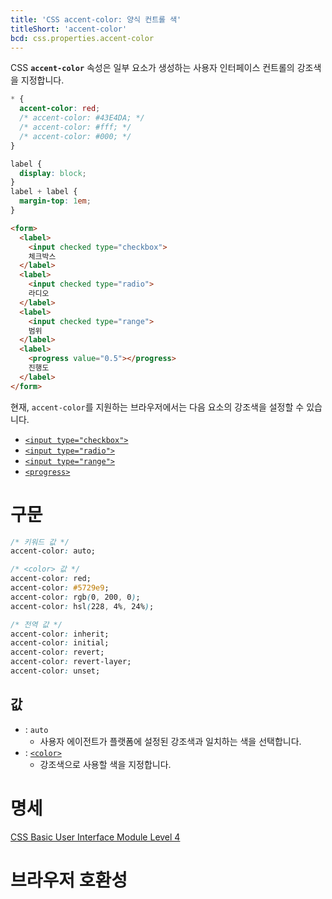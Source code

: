 ```yaml
---
title: 'CSS accent-color: 양식 컨트롤 색'
titleShort: 'accent-color'
bcd: css.properties.accent-color
---
```


CSS **`accent-color`** 속성은 일부 요소가 생성하는 사용자 인터페이스 컨트롤의 강조색을 지정합니다.

```css hidden name=demo
* {
  accent-color: red;
  /* accent-color: #43E4DA; */
  /* accent-color: #fff; */
  /* accent-color: #000; */
}
```

```css hidden name=demo editable=false filename=style
label {
  display: block;
}
label + label {
  margin-top: 1em;
}
```

```html hidden name=demo
<form>
  <label>
    <input checked type="checkbox">
    체크박스
  </label>
  <label>
    <input checked type="radio">
    라디오
  </label>
  <label>
    <input checked type="range">
    범위
  </label>
  <label>
    <progress value="0.5"></progress>
    진행도
  </label>
</form>
```

<LiveExample height={240} lang="css" name="demo" />

현재, `accent-color`를 지원하는 브라우저에서는 다음 요소의 강조색을 설정할 수 있습니다.

- [`<input type="checkbox">`](/docs/Web/HTML/Element/input/checkbox)
- [`<input type="radio">`](https://developer.mozilla.org/en-US/docs/Web/HTML/Element/input/radio)
- [`<input type="range">`](https://developer.mozilla.org/en-US/docs/Web/HTML/Element/input/range)
- [`<progress>`](/docs/Web/HTML/Element/progress)

# 구문

```css
/* 키워드 값 */
accent-color: auto;

/* <color> 값 */
accent-color: red;
accent-color: #5729e9;
accent-color: rgb(0, 200, 0);
accent-color: hsl(228, 4%, 24%);

/* 전역 값 */
accent-color: inherit;
accent-color: initial;
accent-color: revert;
accent-color: revert-layer;
accent-color: unset;
```

## 값

- : `auto`
  - 사용자 에이전트가 플랫폼에 설정된 강조색과 일치하는 색을 선택합니다.
- : [`<color>`](./color_value)
  - 강조색으로 사용할 색을 지정합니다.

# 명세

[CSS Basic User Interface Module Level 4](https://drafts.csswg.org/css-ui/#widget-accent)

# 브라우저 호환성

<BrowserCompat data={props.bcd} />
